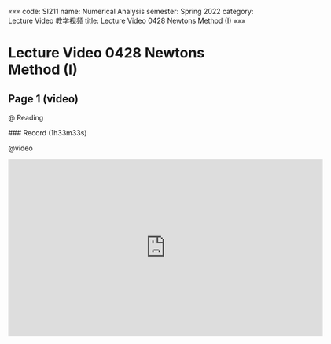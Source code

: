 «««
code: SI211
name: Numerical Analysis
semester: Spring 2022
category: Lecture Video 教学视频
title: Lecture Video 0428 Newtons Method (I)
»»»

# Lecture Video 0428 Newtons Method (I)

## Page 1 (video)

@ Reading

<div class="markdown-body">
### Record (1h33m33s)
</div>

@video

<iframe src="https://sbfull.com/e/oxjjhid60538.html" frameborder=0 marginwidth=0 marginheight=0 scrolling=no width=640 height=360 allowfullscreen></iframe>



